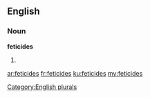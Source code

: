 ==English==

===Noun===
'''feticides'''

# {{plural of|feticide}}

[[Category:English plurals]]

[[ar:feticides]]
[[fr:feticides]]
[[ku:feticides]]
[[my:feticides]]